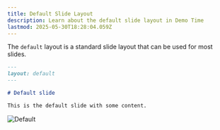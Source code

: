 ```yaml
---
title: Default Slide Layout
description: Learn about the default slide layout in Demo Time
lastmod: 2025-05-30T18:28:04.059Z
---
```



The `default` layout is a standard slide layout that can be used for most slides.

```md
---
layout: default
---

# Default slide

This is the default slide with some content.
```

<Image class="mx-auto" src={defaultImg} alt="Default" />